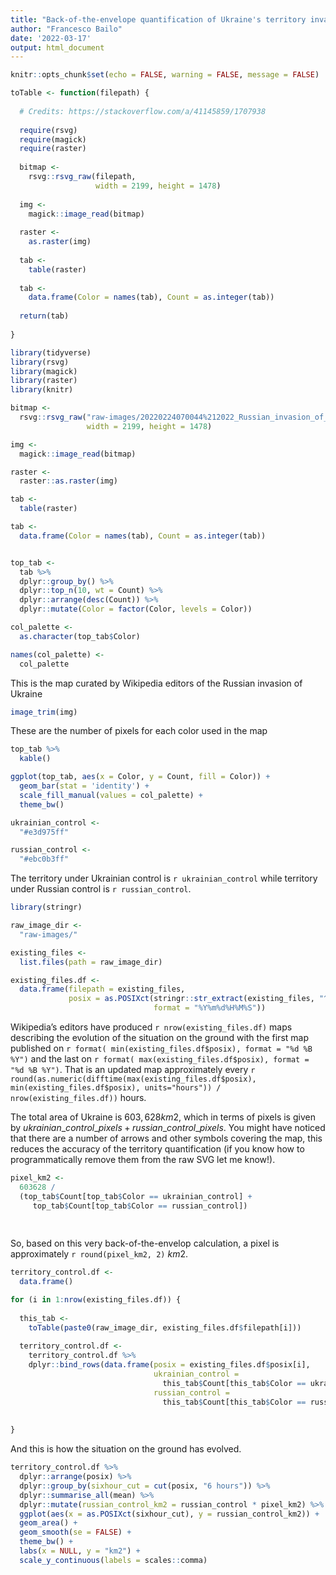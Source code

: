 ```yaml
---
title: "Back-of-the-envelope quantification of Ukraine's territory invaded by Russia"
author: "Francesco Bailo"
date: '2022-03-17'
output: html_document
---
```


```r
knitr::opts_chunk$set(echo = FALSE, warning = FALSE, message = FALSE)
```

```r

toTable <- function(filepath) {
  
  # Credits: https://stackoverflow.com/a/41145859/1707938
  
  require(rsvg)
  require(magick)
  require(raster)
  
  bitmap <- 
    rsvg::rsvg_raw(filepath, 
                   width = 2199, height = 1478)
  
  img <- 
    magick::image_read(bitmap)
  
  raster <- 
    as.raster(img)
  
  tab <- 
    table(raster)
  
  tab <- 
    data.frame(Color = names(tab), Count = as.integer(tab))
  
  return(tab)
  
}

```

```r

library(tidyverse)
library(rsvg)
library(magick)
library(raster)
library(knitr)

bitmap <- 
  rsvg::rsvg_raw("raw-images/20220224070044%212022_Russian_invasion_of_Ukraine.svg", 
                 width = 2199, height = 1478)

img <- 
  magick::image_read(bitmap)

raster <- 
  raster::as.raster(img)

tab <- 
  table(raster)

tab <- 
  data.frame(Color = names(tab), Count = as.integer(tab))


top_tab <- 
  tab %>%
  dplyr::group_by() %>%
  dplyr::top_n(10, wt = Count) %>%
  dplyr::arrange(desc(Count)) %>%
  dplyr::mutate(Color = factor(Color, levels = Color))

col_palette <- 
  as.character(top_tab$Color)

names(col_palette) <- 
  col_palette

```

 This is the map curated by Wikipedia editors of the Russian invasion of Ukraine

```r

image_trim(img)

```

 These are the number of pixels for each color used in the map

```r

top_tab %>%
  kable()

```

```r

ggplot(top_tab, aes(x = Color, y = Count, fill = Color)) +
  geom_bar(stat = 'identity') +
  scale_fill_manual(values = col_palette) +
  theme_bw()

```

```r

ukrainian_control <- 
  "#e3d975ff"

russian_control <- 
  "#ebc0b3ff"

```

The territory under Ukrainian control is ``r ukrainian_control`` while territory under Russian control is ``r russian_control``.


```r

library(stringr)

raw_image_dir <- 
  "raw-images/"

existing_files <- 
  list.files(path = raw_image_dir)

existing_files.df <- 
  data.frame(filepath = existing_files,
             posix = as.POSIXct(stringr::str_extract(existing_files, "^[0-9]{14}"), 
                                format = "%Y%m%d%H%M%S"))

```


Wikipedia's editors have produced `r nrow(existing_files.df)` maps describing the evolution of the situation on the ground with the first map published on `r format( min(existing_files.df$posix), format = "%d %B %Y")` and the last on `r format( max(existing_files.df$posix), format = "%d %B %Y")`. That is an updated map approximately every `r round(as.numeric(difftime(max(existing_files.df$posix), min(existing_files.df$posix), units="hours")) / nrow(existing_files.df))` hours.

The total area of Ukraine is $603,628km{2}$, which in terms of pixels is given by $ukrainian\_control\_pixels + russian\_control\_pixels$. You might have noticed that there are a number of arrows and other symbols covering the map, this reduces the accuracy of the territory quantification (if you know how to programmatically remove them from the raw SVG let me know!).

```r

pixel_km2 <- 
  603628 / 
  (top_tab$Count[top_tab$Color == ukrainian_control] + 
     top_tab$Count[top_tab$Color == russian_control])
    
  

```

So, based on this very back-of-the-envelop calculation, a pixel is approximately `r round(pixel_km2, 2)` $km{2}$.

```r

territory_control.df <-
  data.frame()

for (i in 1:nrow(existing_files.df)) {
  
  this_tab <- 
    toTable(paste0(raw_image_dir, existing_files.df$filepath[i]))
  
  territory_control.df <-
    territory_control.df %>%
    dplyr::bind_rows(data.frame(posix = existing_files.df$posix[i],
                                ukrainian_control = 
                                  this_tab$Count[this_tab$Color == ukrainian_control],
                                russian_control = 
                                  this_tab$Count[this_tab$Color == russian_control]))
  
  
}


```

And this is how the situation on the ground has evolved. 

```r

territory_control.df %>%
  dplyr::arrange(posix) %>%
  dplyr::group_by(sixhour_cut = cut(posix, "6 hours")) %>%
  dplyr::summarise_all(mean) %>%
  dplyr::mutate(russian_control_km2 = russian_control * pixel_km2) %>%
  ggplot(aes(x = as.POSIXct(sixhour_cut), y = russian_control_km2)) +
  geom_area() + 
  geom_smooth(se = FALSE) +
  theme_bw() +
  labs(x = NULL, y = "km2") +
  scale_y_continuous(labels = scales::comma)

```


